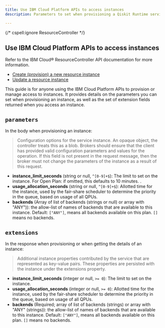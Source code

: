 ```yaml
---
title: Use IBM Cloud Platform APIs to access instances
description: Parameters to set when provisioning a Qiskit Runtime service instance, and extension fields returned when accessing an instance.

---
```

{/* cspell:ignore ResourceController  */}

## Use IBM Cloud Platform APIs to access instances

<Admonition type="note">
Refer to the IBM Cloud&reg; ResourceController API documentation for more information.

- [Create (provision) a new resource instance](https://cloud.ibm.com/apidocs/resource-controller/resource-controller#create-resource-instance)
- [Update a resource instance](https://cloud.ibm.com/apidocs/resource-controller/resource-controller#update-resource-instance)

</Admonition>

This guide is for anyone using the IBM Cloud Platform APIs to provision or manage access to instances. It provides details on the parameters you can set when provisioning an instance, as well as the set of extension fields returned when you access an instance.

## `parameters`

In the body when provisioning an instance:

> Configuration options for the service instance. An opaque object, the controller treats this as a blob. Brokers should ensure that the client has provided valid configuration parameters and values for the operation. If this field is not present in the request message, then the broker must not change the parameters of the instance as a result of this request.

- **instance_limit_seconds** (string or null, `^[0-9]+$`): The limit to set on the instance. For Open Plan: if omitted, this defaults to 10 minutes.
.
- **usage_allocation_seconds** (string or null, `^[0-9]+$`): Allotted time for the instance, used by the fair-share scheduler to determine the priority in the queue, based on usage of all QPUs.
- **backends** (Array of list of backends (strings or null) or array with "ANY")): the allow-list of names of backends that are available to this instance. Default: `["ANY"]`, means all backends available on this plan. `[]` means no backends.

## `extensions`

In the response when provisioning or when getting the details of an instance:

> Additional instance properties contributed by the service that are represented as key-value pairs. These properties are persisted with the instance under the extensions property.

- **instance_limit_seconds** (integer or null, `>= 0`): The limit to set on the instance.
- **usage_allocation_seconds** (integer or null, `>= 0`): Allotted time for the instance, used by the fair-share scheduler to determine the priority in the queue, based on usage of all QPUs.
- **backends** (Required; array of list of backends (strings) or array with "ANY" (strings)): the allow-list of names of backends that are available to this instance. Default: `["ANY"]`, means all backends available on this plan. `[]` means no backends.